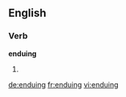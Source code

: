 ==English==

===Verb===
'''enduing'''

# {{present participle of|endue}}

[[de:enduing]]
[[fr:enduing]]
[[vi:enduing]]